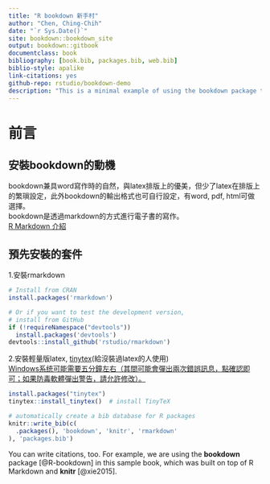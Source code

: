 ```yaml
--- 
title: "R bookdown 新手村"
author: "Chen, Ching-Chih"
date: "`r Sys.Date()`"
site: bookdown::bookdown_site
output: bookdown::gitbook
documentclass: book
bibliography: [book.bib, packages.bib, web.bib]
biblio-style: apalike
link-citations: yes
github-repo: rstudio/bookdown-demo
description: "This is a minimal example of using the bookdown package to write a book. The output format for this example is bookdown::gitbook."
---
```


# 前言
## 安裝bookdown的動機
bookdown兼具word寫作時的自然，與latex排版上的優美，但少了latex在排版上的繁瑣設定，此外bookdown的輸出格式也可自行設定，有word, pdf, html可做選擇。   
bookdown是透過markdown的方式進行電子書的寫作。  
[R Markdown 介紹](https://bookdown.org/tpemartin/rmarkdown_intro/#markdown)  

## 預先安裝的套件
1.安裝rmarkdown  
```r
# Install from CRAN
install.packages('rmarkdown')

# Or if you want to test the development version,
# install from GitHub
if (!requireNamespace("devtools"))
  install.packages('devtools')
devtools::install_github('rstudio/rmarkdown')
```
2.安裝輕量版latex, [tinytex](https://yihui.name/tinytex/)(給沒裝過latex的人使用)  
[Windows系统可能需要五分鐘左右（其間可能會彈出兩次錯誤訊息，點確認即可；如果防毒軟體彈出警告，請允許修改）。](https://yihui.org/tinytex/cn/)
```r
install.packages("tinytex")
tinytex::install_tinytex()  # install TinyTeX
```




```r
# automatically create a bib database for R packages
knitr::write_bib(c(
  .packages(), 'bookdown', 'knitr', 'rmarkdown'
), 'packages.bib')
```


You can write citations, too. For example, we are using the **bookdown** package [@R-bookdown] in this sample book, which was built on top of R Markdown and **knitr** [@xie2015].
